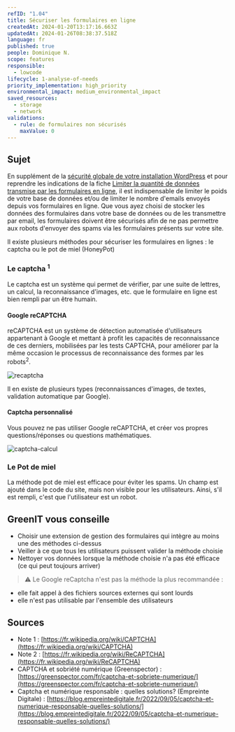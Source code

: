 ```yaml
---
refID: "1.04"
title: Sécuriser les formulaires en ligne
createdAt: 2024-01-20T13:17:16.663Z
updatedAt: 2024-01-26T08:38:37.518Z
language: fr
published: true
people: Dominique N.
scope: features
responsible:
  - lowcode
lifecycle: 1-analyse-of-needs
priority_implementation: high_priority
environmental_impact: medium_environmental_impact
saved_resources:
  - storage
  - network
validations:
  - rule: de formulaires non sécurisés
    maxValue: 0
---
```


## Sujet

En supplément de la [sécurité globale de votre installation WordPress](#TODO) et pour reprendre les indications de la fiche [Limiter la quantité de données transmise par les formulaires en ligne](./WP_1.03-limiter-la-quantite-de-donnees-transmise-par-les-formulaires-en-ligne.md), il est indispensable de limiter le poids de votre base de données et/ou de limiter le nombre d'emails envoyés depuis vos formulaires en ligne.
Que vous ayez choisi de stocker les données des formulaires dans votre base de données ou de les transmettre par email, les formulaires doivent être sécurisés afin de ne pas permettre aux robots d'envoyer des spams via les formulaires présents sur votre site.

Il existe plusieurs méthodes pour sécuriser les formulaires en lignes : le captcha ou le pot de miel (HoneyPot)

### Le captcha <sup>1</sup>

Le captcha est un système qui permet de vérifier, par une suite de lettres, un calcul, la reconnaissance d'images, etc. que le formulaire en ligne est bien rempli par un être humain.

#### Google reCAPTCHA

reCAPTCHA est un système de détection automatisée d'utilisateurs appartenant à Google et mettant à profit les capacités de reconnaissance de ces derniers, mobilisées par les tests CAPTCHA, pour améliorer par la même occasion le processus de reconnaissance des formes par les robots<sup>2</sup>.

![recaptcha](/src/assets/fiches/1.04/1.04_recaptcha.jpg "recaptcha")

Il en existe de plusieurs types (reconnaissances d'images, de textes, validation automatique par Google).

#### Captcha personnalisé

Vous pouvez ne pas utiliser Google reCAPTCHA, et créer vos propres questions/réponses ou questions mathématiques.

![captcha-calcul](/src/assets/fiches/1.04/1.04_captcha-calcul.jpg "captcha-calcul")

### Le Pot de miel

La méthode pot de miel est efficace pour éviter les spams. Un champ est ajouté dans le code du site, mais non visible pour les utilisateurs. Ainsi, s'il est rempli, c'est que l'utilisateur est un robot.

## GreenIT vous conseille

- Choisir une extension de gestion des formulaires qui intègre au moins une des méthodes ci-dessus
- Veiller à ce que tous les utilisateurs puissent valider la méthode choisie
- Nettoyer vos données lorsque la méthode choisie n'a pas été efficace (ce qui peut toujours arriver)

> ⚠️ Le Google reCaptcha n'est pas la méthode la plus recommandée :

- elle fait appel à des fichiers sources externes qui sont lourds
- elle n'est pas utilisable par l'ensemble des utilisateurs

## Sources

- Note 1 : [https://fr.wikipedia.org/wiki/CAPTCHA](https://fr.wikipedia.org/wiki/CAPTCHA)
- Note 2 : [https://fr.wikipedia.org/wiki/ReCAPTCHA](https://fr.wikipedia.org/wiki/ReCAPTCHA)
- CAPTCHA et sobriété numérique (Greenspector) : [https://greenspector.com/fr/captcha-et-sobriete-numerique/](https://greenspector.com/fr/captcha-et-sobriete-numerique/)
- Captcha et numérique responsable : quelles solutions? (Empreinte Digitale) : [https://blog.empreintedigitale.fr/2022/09/05/captcha-et-numerique-responsable-quelles-solutions/](https://blog.empreintedigitale.fr/2022/09/05/captcha-et-numerique-responsable-quelles-solutions/)
